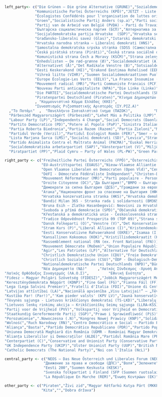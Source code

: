 
```r
left_party<- c("Die Grünen – Die grüne Alternative (GRÜNE)","Sozialdemokratische Partei Österreich (SPÖ)",
              "Kommunistische Partei Österreichs (KPÖ)","JETZT - Liste Pilz (JETZT)",
              "Écologistes Confédérés pour l'organisation de luttes originales (Ecolo)",
              "Groen","Socialistische Partij Anders (sp.a)","Parti socialiste (PS)",
              "Partij van de Arbeid van België (PVDA) - Parti du Travail de Belgique (PTB)",
              "Българска социалистическа партия (БСП)","Алтернатива за българско възраждане (АБВ)",
              "Socijaldemokratska partija Hrvatske  (SDP)","Hrvatska seljačka stranka  (HSS)",
              "Građansko-liberalni savez (Glas)","Istarski demokratski sabor (IDS)",
              "Hrvatska narodna stranka – Liberalni demokrati (HNS)",
              "Samostalna demokratska srpska stranka (SDSS (Самостална демократска српска странка (СДСС)))",
              "Česká pirátská strana (Piráti)","Česká strana sociálně demokratická (ČSSD)",
              "Komunistická strana Čech a Moravy (KSČM)","Strana zelených (SZ)",
              "Enhedslisten – De rød-grønne (Ø)","Socialdemokratiet (A)","Socialistisk Folkeparti (F)",
              "Alternativet (Å)","Det Radikale Venstre (B)","Sotsiaaldemokraatlik Erakond (SDE)",
              "Eesti Keskerakond (KE)","Erakond Eestimaa Rohelised (EER)","Vasemmistoliitto (VAS)",
              "Vihreä liitto (VIHR)","Suomen Sosialidemokraattinen Puolue (SDP)","Parti Socialiste (PS)",
              "Europe Écologie-Les Verts (EELV)","La France Insoumise (FI)","Génération.s","Résistons! (R!)",
              "Mouvement radical (MR)","Parti Communiste Francais (PCF)","Lutte Ouvrière (LO)",
              "Nouveau Parti anticapitaliste (NPA)","Die Linke (Linke)","Bündnis 90 / Die Grünen (Grüne)",
              "Die PARTEI","Sozialdemokratische Partei Deutschlands (SPD)","Tierschutzpartei - Partei Mensch Umwelt Tierschutz",
              "Piratenpartei Deutschland (Piraten)","Κίνημα Δημοκρατών Σοσιαλιστών (ΚΙΔΗΣΟ)"
              , "Kομμουνιστικό Kόμμα Ελλάδας (KKΕ)",
              "Συνασπισμός Ριζοσπαστικής Αριστεράς (ΣΥ.ΡIΖ.Α)"
  ,"Το Ποτάμι"  ,  "Πανελλήνιο Σοσιαλιστικό ίνημα (ΠΑΣΟK)",          "Πλεύση Ελευθερίας","Λαϊκή Ενότητα (ΛΑ.E.)",
  "Párbeszéd Magyarországért (Párbeszéd)","Lehet Más a Politika (LMP)","Magyar Szocialista Párt (MSZP)","Demokratikus Koalíció (DK)","Magyar Liberális Párt (MLP)","Green Party","Solidarity - People Before Profit (Solidarity-PBP)","Sinn Féin (SF)",
  "Labour Party (LP)","Independents 4 Change","Social Democrats (Daonlathaigh Shóisialta)","Workers' Party (WP)",
  "Partito Democratico (PD)","Potere al Popolo (PaP)","Sinistra Italiana (SI)","Articolo 1 – Movimento Democratico e Progressista (MDP)","Possibile (P)","Italia dei Valori (IdV)","Zaļo un Zemnieku savienība (ZZS: Latvijas Zemnieku savienība (LZS) + Latvijas Zaļā partija (LZP))","Progresīvie","Sociāldemokrātiskā partija „Saskaņa“ (SDP)","Latvijas Krievu savienība (LKS)","Lietuvos valstiečių ir žaliųjų sąjunga (LVŽS)","Darbo partija (DP)","Lietuvos socialdemokratų partija (LSDP)","Lietuvos socialdemokratų darbo partija (LSDDP)","Lietuvos Žaliųjų Partija (LŽP)","Socialistische Partij (SP)","GroenLinks (GL)","Partij voor de Dieren (PvdD)","Partij van de Arbeid (PvdA)","Democraten 66 (D66)","Wiosna","Sojusz Lewicy Demokratycznej (SLD)","Unia Pracy",
  "Partia Roberta Biedronia","Partia Razem (Razem)","Partia Zieloni","Mniejszość Niemiecka","Samoobrona","Twój Ruch","Partido Socialista (PS)","Partido Comunista Português (PCP)","Pessoas-Animais-Natureza (PAN)","Bloco de Esquerda (BE)","Partido Ecologista 'os Verdes' (PEV)","LIVRE","Partidul Social Democrat (PSD)","PRO România (PRO)","Partidul Socialist Român (PSR)",
  "Partidul Verde (Verzil)","Partidul Ecologist Român (PER)","Smer – sociálna demokracia (Smer-SD)","Stranka Alenke Bratušek",
  "Lista Marjana Šarca (LMŠ)","Socialni demokrati (SD)","Levica","Stranka modernega centra (SMC)","Piratska stranka Slovenije (Pirati)","Andrej Čuš in Zeleni Slovenije (AČZS)","Verjamem","Pozitivna Slovenija (PS)","Partido Socialista Obrero Español (PSOE)","Ciudadanos - Partido de la Ciudadanía (C's)","Podemos","Esquerra Republicana de Catalunya (ERC)","Izquierda Unida (IU)",
  "Partido Animalista Contra el Maltrato Animal (PACMA)","Euskal Herria Bildu (EH Bildu)","Bloque Nacionalista Galego (BNG)",
  "Socialdemokratiska arbetarpartiet (SAP)","Vänsterpartiet (V)","Miljöpartiet de Gröna (MP)","Feministiskt initiativ (FI)",
  "Piratpartiet (PP)","Plaid Cymru – Party of Wales (PL-PW)","Green Party of England and Wales (GP)","Liberal Democrats (Lib Dem)","Scotish National Party (SNP)","Labour Party (Labour)","Social Democratic & Labour Party (SDLP)","Latvijas Sociālistiskā partija (LSP)","DENK")

right_party <- c("Freiheitliche Partei Österreichs (FPÖ)","Österreichische Volkspartei (ÖVP)",
                 "EU-Austrittspartei (EUAUS)","Nieuw-Vlaamse Alliantie (N-VA)",
                 "Open Vlaamse Liberalen en Democraten (Open Vld)","Centre démocrate humaniste (cdH)",
                 "DéFI - Démocrate Fédéraliste Indépendant","Christen-Democratisch en Vlaams (CD&V)",
                 "Mouvement Réformateur (MR)","Parti populaire - Personenpartij (PP)",
                 "Droite Citoyenne (DC)","Да България!","ВМРО – Българско Национално Движение",
                 "Демократи за силна България (ДСБ)","Граждани за европейско развитие на България (ГЕРБ)",
                 "Атака","Национален фронт за спасение на България (НФСБ)","Most nezavisnih lista (MOST)",
                 "Hrvatska konzervativna stranka (HKS)","Hrvatska demokratska zajednica (HDZ)",
                 "Bandić Milan 365 - Stranka rada i solidarnosti (BM365)",
                 "Bruna Esih – Zlatko Hasanbegović: Neovisni za Hrvatsku (NHR)","Hrvatska demokršćanska stranka (HDS)",
                 "Svoboda a přímá demokracie (SPD)","Občanská demokratická strana (ODS)","Starostové a nezávislí (STAN)",
                 "Křesťanská a demokratická unie - Československá strana lidová (KDU-ČSL)",
                 "Tradice Odpovědnost Prosperita 09 (TOP 09)","Strana svobodných občanů (Svobodní)",
                 "Dansk Folkeparti (O)","Venstre (V)","Det Konservative Folkeparti (C)","Nye Borgerlige (D)",
                 "Stram Kurs (P)","Liberal Alliance (I)","Kristendemokraterne (K)","Eesti Reformierakond (ER)",
                 "Eesti Konservatiivne Rahvaerakond (EKRE)","Isamaa (I)","Eesti Vabaerakond (EVA)","Perussuomalaiset (PS)",
                 "Kansallinen Kokoomus (KOK)","Kristillisdemokraatit (KD)","Sininen tulevaisuus (SIN)",
                 "Rassemblement national (RN (ex. Front National (FN)))","Les Républicains (LR)","Debout la France (DLF)",
                 "Mouvement Démocrate (MoDem)","Union Populaire Républicaine (UPR)","Union des Démocrates et Indépendants (UDI)",
                 "Agir","Les Patriotes (LP)","Alternative für Deutschland (AfD)","Freie Wähler (FW)",
                 "Christlich Demokratische Union (CDU)","Freie Demokratische Partei (FDP)","Familien-Partei Deutschlands",
                 "Christlich Soziale Union (CSU)","ÖDP - Ökologisch-Demokratische Partei","Die Republikaner (REP)",
                 "Nationaldemokratische Partei Deutschlands (NPD)","Bündnis C – Christen für Deutschland",
                 "Nέα Δημοκρατία (NΔ)"     ,"Λαϊκός Σύνδεσμος -Χρυσή Αυγή (ΛΣ-ΧΑ)", "Ελληνική Λύση","Ανεξάρτητοι Έλληνες (ΑΝΕΛ)",
"Λαϊκός Ορθόδοξος Συναγερμός (ΛΑ.Ο.Σ)",         "Εθνική Ενότητα",    
"Fidesz – Magyar Polgári Szövetség (FIDESZ)","Jobbik Magyarországért Mozgalom (JOBBIK)","Mi Hazánk Mozgalom (Mi Hazánk)",
"Kereszténydemokrata Néppárt (KDNP)","Fine Gael (FG)","Fianna Fáil (FF)","Renua Ireland (Renua)","Forza Italia (FI)",
"Lega (Lega Salvini Premier)","Fratelli d'Italia (FDI)","Unione di Centro (UDC)","Alternativa Popolare (AP)",
"Latvijas attīstībai (LA)","Nacionālā apvienība „Visu Latvijai!” – „Tēvzemei un Brīvībai/LNNK” (NA)","Vienotība (V)",
"Kustība Par! (Par!)","'Kam pieder valsts' (KPV LV)","Jaunā konservatīvā partija (JKP)","No sirds Latvijai (NSL)",
"Tėvynės sąjunga - Lietuvos krikščionys demokratai (TS-LKD)","Liberalų sąjūdis (LRLS)","Tvarka ir teisingumas (TT)",
"Lietuvos lenkų rinkimų akcija – Krikščioniškų šeimų sąjunga (LLRA–KŠS)","Christen-Democratisch Appèl (CDA)",
"Partij voor de Vrijheid (PVV)","Volkspartij voor Vrijheid en Democratie (VVD)","Forum voor Democratie (FvD)",
"Staatkundig Gereformeerde Partij (SGP)","Prawo i Sprawiedliwość (PiS)","Platforma Obywatelska (PO)","Kukuiz'15",
"Porozumienie",".Nowoczesna (.N)","Kongres Nowej Prawicy (KNP)","Solidarna Polska (SP)","Polskie Stronnictwo Ludowe (PSL)",
"Wolność","Ruch Narodowy (RN)","Centro Democrático e Social – Partido Popular (CDS-PP)","Partido Social Democrata (PSD)",
"Aliança","Basta!","Partido Democrático Republicano (PDR)","Partido Popular Monárquico (PPM)","Uniunea Salvați România (USR)",
"Uniunea Democrată Maghiară din România (UDMR - Romániai Magyar Demokrata Szövetség (RMDSZ))","Partidul Național Liberal (PNL)",
"Alianța Liberalilor și Democraților (ALDE)","Partidul România Mare (PRM)","Partidul Mișcarea Populară (PMP)","Partidul National Taranesc Creştin Democrat (PNȚ-CD)","Obyčajní Ľudia a nezávislé osobnosti (OĽaNO)","Sloboda a Solidarita (SaS)","Kresťanskodemokratické hnutie (KDH)","SME RODINA – Boris Kollár (SME RODINA)","SPOLU - občianska demokracia (SPOLU)","Slovenská národná strana (SNS)","Strana maďarskej komunity - Magyar Közösség Pártja (SMK-MPK)","Most–Híd","Kotleba – Ľudová strana Naše Slovensko (ĽSNS)","Slovenská demokratická a kresťanská únia – Demokratická strana (SDKÚ–DS)","Prosperita Slovenska (PS)","Slovenska demokratska stranka (SDS)","Slovenska nacionalna stranka (SNS)","Nova Slovenija - Krščanski demokrati (N.Si)","Slovenska ljudska stranka (SLS)","Glas za otroke in družine (ZA OTROKE!)","Vox","Partido Popular (PP)","Partit Demòcrata Europeo Català (PDeCAT)","Sverigedemokraterna (SD)","Kristdemokraterna (KD)","Moderata samlingspartiet (M)","Liberalerna (L)",
"Centerpartiet (C)","Conservative and Unionist Party (Conservative Party)","Brexit Party","Democratic Unionist Party (DUP)",
"UK Independence Party (UKIP)","Ulster Unionist Party (UUP)","British National Party (BNP)","Eesti Iseseisvuspartei (EIP)",
"Catholic Democrats (The National Party)","Noi con l'Italia (NcL)")

central_party <- c("NEOS – Das Neue Österreich und Liberales Forum (NEOS)","Vlaams Belang (VB)",
                  "Движение за права и свободи (ДПС)","Воля","Зелените","Pametno","ANO 2011 (ANO)",
                  "Eesti 200","Suomen Keskusta (KESK)",
                  "Svenska folkpartiet i Finland (SFP (Suomen ruotsalainen kansanpuolue (RKP)))",
                  "La République En Marche (REM)","Ένωση Κεντρώων (EK)"   , "Momentum Mozgalom (Momentum)","Più Europa (+E)","Latvijas Reģionu apvienība (LRA)","Lietuvos centro partija (LCP)","50Plus","ChristenUnie (CU)","Unia Europejskich Demokratów (UED)","Partidul Libertății Unității și Solidarității (PLUS)","M10","Progresívne Slovensko","Progresívne Slovensko (PS)","Demokratična stranka upokojencev Slovenije (DeSUS)","Euzko Alderdi Jeltzalea (EAJ/PNV)","Unión Progreso y Democracia (UPyD)","Change UK – The Independent Group")

other_party <- c("Piraten","Živi zid","Magyar Kétfarkú Kutya Párt (MKKP)","Independent Alliance","Movimento 5 Stelle (M5S)",
                 "Kita","","Dobra država")
```

